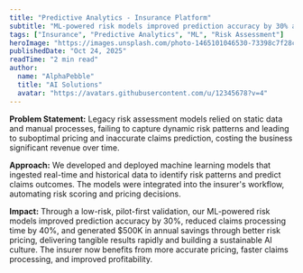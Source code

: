 ```yaml
---
title: "Predictive Analytics - Insurance Platform"
subtitle: "ML-powered risk models improved prediction accuracy by 30% and generated $500K in annual savings for an insurance platform."
tags: ["Insurance", "Predictive Analytics", "ML", "Risk Assessment"]
heroImage: "https://images.unsplash.com/photo-1465101046530-73398c7f28ca?auto=format&fit=crop&w=1400&q=80"
publishedDate: "Oct 24, 2025"
readTime: "2 min read"
author:
  name: "AlphaPebble"
  title: "AI Solutions"
  avatar: "https://avatars.githubusercontent.com/u/12345678?v=4"
---
```


**Problem Statement:** Legacy risk assessment models relied on static data and manual processes, failing to capture dynamic risk patterns and leading to suboptimal pricing and inaccurate claims prediction, costing the business significant revenue over time.

**Approach:** We developed and deployed machine learning models that ingested real-time and historical data to identify risk patterns and predict claims outcomes. The models were integrated into the insurer's workflow, automating risk scoring and pricing decisions.

**Impact:** Through a low-risk, pilot-first validation, our ML-powered risk models improved prediction accuracy by 30%, reduced claims processing time by 40%, and generated $500K in annual savings through better risk pricing, delivering tangible results rapidly and building a sustainable AI culture. The insurer now benefits from more accurate pricing, faster claims processing, and improved profitability.